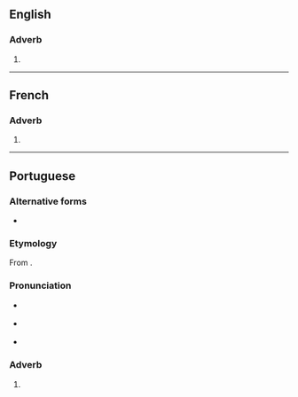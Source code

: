 {{also|viceversa|vice versa|vice versâ}}

==English==

===Adverb===
{{en-adv|-}}

# {{alternative spelling of|en|vice versa}}

----

==French==

===Adverb===
{{fr-adv}}

# {{alt form|fr|vice versa}}

----

==Portuguese==

===Alternative forms===
* {{alter|pt|vice versa}}

===Etymology===
From {{bor|pt|la|vice versā}}.

===Pronunciation===
* {{a|Paulista}} {{IPA|pt|/ˌvi.si.ˈvɛɹ.sa/|/ˌvi.si.ˈvɛɾ.sɐ/}}
* {{a|South Brazil}} {{IPA|pt|/ˌvi.se.ˈvɛɻ.sa/}}
* {{hyphenation|pt|vi|ce|ver|sa}}

===Adverb===
{{pt-adv|-}}

# {{l|en|vice versa}} {{gloss|the other way round}}
#: {{syn|pt|às avessas|inversamente|reciprocamente}}